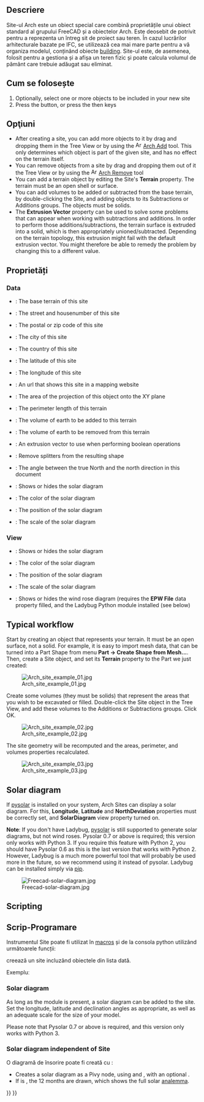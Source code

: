 <languages/>

{{Docnav
|[[BIM_Project|Project]]
|[[Arch_Building|Building]]
|[[BIM_Workbench|BIM]]
|IconL=BIM_Project.svg
|IconR=Arch_Building.svg
|IconC=Workbench_BIM.svg
}}

{{VeryImportantMessage|THIS COMMAND IS PART OF THE INTEGRATED [[BIM_Workbench|BIM WORKBENCH]] IN V1.0<br>
This page has been updated for that version.}}

<div class="mw-translate-fuzzy">
{{GuiCommand|Name=Arch Site|Workbenches=[[Arch_Workbench/ro|Arch]]|MenuLocation=Arch → Site|Shortcut=S I|SeeAlso=[[Arch Floor|Arch Floor]], [[Arch Building|Arch Building]]}}
</div>

<span id="Description"></span>
==Descriere==

<div class="mw-translate-fuzzy">
Site-ul Arch este un obiect special care combină proprietățile unui obiect standard al grupului FreeCAD și a obiectelor Arch. Este deosebit de potrivit pentru a reprezenta un întreg sit de proiect sau teren. În cazul lucrărilor arhitecturale bazate pe IFC, se utilizează cea mai mare parte pentru a vă organiza modelul, conținând obiecte [[Arch Building|building]]. Site-ul este, de asemenea, folosit pentru a gestiona și a afișa un teren fizic și poate calcula volumul de pământ care trebuie adăugat sau eliminat.
</div>

<span id="Usage"></span>
<div class="mw-translate-fuzzy">
== Cum se folosește ==
</div>

<div class="mw-translate-fuzzy">
# Optionally, select one or more objects to be included in your new site
# Press the {{KEY|[[Image:Arch Site.png|16px]] '''Arch Site'''}} button, or press the {{KEY|S}} then {{KEY|I}} keys
</div>

<span id="Options"></span>
== Opţiuni ==

<div class="mw-translate-fuzzy">
* After creating a site, you can add more objects to it by drag and dropping them in the Tree View or by using the [[Image:Arch Add.png|16px]] [[Arch Add|Arch Add]] tool. This only determines which object is part of the given site, and has no effect on the terrain itself.
* You can remove objects from a site by drag and dropping them out of it the Tree View or by using the [[Image:Arch Remove.png|16px]] [[Arch Remove|Arch Remove]] tool
* You can add a terrain object by editing the Site's '''Terrain''' property. The terrain must be an open shell or surface.
* You can add volumes to be added or subtracted from the base terrain, by double-clicking the Site, and adding objects to its Subtractions or Additions groups. The objects must be solids.
* The '''Extrusion Vector''' property can be used to solve some problems that can appear when working with subtractions and additions. In order to perform those additions/subtractions, the terrain surface is extruded into a solid, which is then appropriately unioned/subtracted. Depending on the terrain topology, this extrusion might fail with the default extrusion vector. You might therefore be able to remedy the problem by changing this to a different value.
</div>

<span id="Properties"></span>
==Proprietăți==

=== Data ===

<div class="mw-translate-fuzzy">
* {{PropertyData|Terrain}}: The base terrain of this site
* {{PropertyData|Address}}: The street and housenumber of this site
* {{PropertyData|Postal Code}}: The postal or zip code of this site
* {{PropertyData|City}}: The city of this site
* {{PropertyData|Country}}: The country of this site
* {{PropertyData|Latitude}}: The latitude of this site
* {{PropertyData|Longitude}}: The longitude of this site
* {{PropertyData|Url}}: An url that shows this site in a mapping website
* {{PropertyData|Projected Area}}: The area of the projection of this object onto the XY plane
* {{PropertyData|Perimeter}}: The perimeter length of this terrain
* {{PropertyData|Addition Volume}}: The volume of earth to be added to this terrain
* {{PropertyData|Subtraction Volume}}: The volume of earth to be removed from this terrain
* {{PropertyData|Extrusion Vector}}: An extrusion vector to use when performing boolean operations
* {{PropertyData|Remove Splitter}}: Remove splitters from the resulting shape
* {{PropertyData|North Deviation}}: The angle between the true North and the north direction in this document
* {{PropertyView|Solar Diagram}}: Shows or hides the solar diagram
* {{PropertyView|Solar Diagram Color}}: The color of the solar diagram
* {{PropertyView|Solar Diagram Position}}: The position of the solar diagram
* {{PropertyView|Solar Diagram Scale}}: The scale of the solar diagram
</div>

=== View ===

* {{PropertyView|Solar Diagram}}: Shows or hides the solar diagram
* {{PropertyView|Solar Diagram Color}}: The color of the solar diagram
* {{PropertyView|Solar Diagram Position}}: The position of the solar diagram
* {{PropertyView|Solar Diagram Scale}}: The scale of the solar diagram
* {{PropertyView|Wind Rose}}: Shows or hides the wind rose diagram (requires the '''EPW File''' data property filled, and the Ladybug Python module installed (see below)

== Typical workflow ==

<div class="mw-translate-fuzzy">
Start by creating an object that represents your terrain. It must be an open surface, not a solid. For example, it is easy to import mesh data, that can be turned into a Part Shape from menu '''Part -> Create Shape from Mesh...'''. Then, create a Site object, and set its '''Terrain''' property to the Part we just created:
</div>

[[Image:Arch site example 01.jpg]]

Create some volumes (they must be solids) that represent the areas that you wish to be excavated or filled. Double-click the Site object in the Tree View, and add these volumes to the Additions or Subtractions groups. Click OK.

[[Image:Arch site example 02.jpg]]

The site geometry will be recomputed and the areas, perimeter, and volumes properties recalculated.

[[Image:Arch site example 03.jpg]]

<span id="Solar_and_wind_diagrams"></span>
<div class="mw-translate-fuzzy">
== Solar diagram ==
</div>

<div class="mw-translate-fuzzy">
If [http://pysolar.org/ pysolar] is installed on your system, Arch Sites can display a solar diagram. For this, '''Longitude''', '''Latitude''' and '''NorthDeviation''' properties must be correctly set, and '''SolarDiagram''' view property turned on. {{Version|0.17}}
</div>

'''Note''': If you don't have Ladybug, [http://pysolar.org/ pysolar] is still supported to generate solar diagrams, but not wind roses. Pysolar 0.7 or above is required; this version only works with Python 3. If you require this feature with Python 2, you should have Pysolar 0.6 as this is the last version that works with Python 2. However, Ladybug is a much more powerful tool that will probably be used more in the future, so we recommend using it instead of pysolar. Ladybug can be installed simply via [https://github.com/ladybug-tools/ladybug pip].

[[Image:Freecad-solar-diagram.jpg]]

==Scripting==

<div class="mw-translate-fuzzy">
== Scrip-Programare ==
</div>

<div class="mw-translate-fuzzy">
Instrumentul Site poate fi utilizat în [[macros]] și de la consola python utilizând următoarele funcții:
</div>

{{Code|code=
Site = makeSite(objectslist=None, baseobj=None, name="Site")
}}

<div class="mw-translate-fuzzy">
creează un site incluzând obiectele din lista dată.
</div>

Exempluː
{{Code|code=
import FreeCAD, Draft, Arch

p1 = FreeCAD.Vector(0, 0, 0)
p2 = FreeCAD.Vector(2000, 0, 0)
baseline = Draft.makeLine(p1, p2)
Wall = Arch.makeWall(baseline, length=None, width=150, height=2000)
FreeCAD.ActiveDocument.recompute()

Building = Arch.makeBuilding([Wall])
Site = Arch.makeSite([Building])

FreeCAD.ActiveDocument.recompute()
FreeCAD.Gui.ActiveDocument.ActiveView.viewIsometric()
}}

=== Solar diagram ===

As long as the {{incode|pysolar}} module is present, a solar diagram can be added to the site. Set the longitude, latitude and declination angles as appropriate, as well as an adequate scale for the size of your model.

Please note that Pysolar 0.7 or above is required, and this version only works with Python 3.

{{Code|code=
Site.Longitude = -46.38
Site.Latitude = -23.33
Site.Declination = 30
#Site.Compass = True

Site.ViewObject.SolarDiagram = True
Site.ViewObject.SolarDiagramScale = 10000
FreeCAD.ActiveDocument.recompute()
}}

=== Solar diagram independent of Site ===

<div class="mw-translate-fuzzy">
O diagramă de însorire poate fi creată cu :
</div>
{{Code|code=
Node = makeSolarDiagram(longitude, latitude, scale=1, complete=False)
}}

* Creates a solar diagram as a Pivy node, using {{incode|longitude}} and {{incode|latitude}}, with an optional {{incode|scale}}.
* If {{incode|complete}} is {{incode|True}}, the 12 months are drawn, which shows the full solar [https://en.wikipedia.org/wiki/Analemma analemma].

{{Code|code=
import FreeCADGui, Arch

Node = Arch.makeSolarDiagram(-46.38, -23.33, scale=10000, complete=True)
FreeCAD.Gui.ActiveDocument.ActiveView.getSceneGraph().addChild(Node)
}}


<div class="mw-translate-fuzzy">
{{docnav|[[Arch_Building|Building]]|[[Arch_Reference|Reference]]|[[Arch_Workbench/ro|Arch]]|IconL=Arch_Building.svg |IconC=Workbench_Arch.svg |IconR=Arch_Reference.svg}}
</div>

{{BIM_Tools_navi{{#translation:}}}}
{{Userdocnavi{{#translation:}}}}